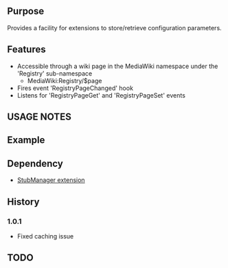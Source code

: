 {{Extension
|name        = RegistryManager
|status      = beta
|type        = parser
|author      = [[user:jldupont|Jean-Lou Dupont]]
|image       =
|version     = 1.0.1
|update      =
|mediawiki   = 1.11, 1.12
|download    = [http://mediawiki.googlecode.com/svn/tags/RegistryManager/ SVN]
|readme      =
|changelog   = See SVN ($Id$)
|description = Provides a facility for extensions to store/retrieve configuration parameters.
|parameters  =
|rights      =
|example     =
}}
== Purpose ==   
Provides a facility for extensions to store/retrieve configuration parameters.

== Features ==
* Accessible through a wiki page in the MediaWiki namespace under the 'Registry' sub-namespace
** MediaWiki:Registry/$page
* Fires event 'RegistryPageChanged' hook
* Listens for 'RegistryPageGet' and 'RegistryPageSet' events

== USAGE NOTES ==

== Example ==

== Dependency ==
* [[Extension:StubManager|StubManager extension]]

{{Pear|RegistryManager}}

== History ==
=== 1.0.1 ===
* Fixed caching issue

== TODO ==
